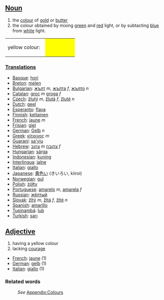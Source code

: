 ==[[Noun]]==
#the [[color|colour]] of [[gold]] or [[butter]]
#the colour obtained by mixing [[green]] and [[red]] light, or by subtacting [[blue]] from [[white]] light.
<table><tr><td height="25">yellow colour: &nbsp;</td>
<td bgcolor="#FFFF00" width="80">&nbsp; </td></tr></table>

===[[Translation]]s===
* [[Basque]]: [[hori]]
* [[Breton]]: [[melen]]
* [[Bulgarian]]: [[жълт]] ''m'', [[жълта]] ''f'', [[жълто]] ''n''
* [[Catalan]]: [[groc]] ''m'' [[groga]] ''f''
* [[Czech]]: [[žlutý]] ''m'', [[žlutá]] ''f'', [[žluté]] ''n''
* [[Dutch]]: [[geel]]
* [[Esperanto]]: [[flava]]
* [[Finnish]]: [[keltainen]]
* [[French]]: [[jaune]] ''m''
* [[Frisian]]: [[giel]]
* [[German]]: [[Gelb]] ''n''
* [[Greek]]: [[κίτρινος]] ''m''
* [[Guaraní]]: [[sa'yju]]
* [[Hebrew]]: [[צהוב]] ''m'' [[צהובה]] ''f''
* [[Hungarian]]: [[sárga]]
* [[Indonesian]]: [[kuning]]
* [[Interlingua]]: [[jalne]]
* [[Italian]]: [[giallo]]
* [[Japanese]]: [[黄色い]] (きいろい, kiiroi)
* [[Norwegian]]: [[gul]]
* [[Polish]]: [[żółty]]
* [[Portuguese]]: [[amarelo]] ''m'', [[amarela]] ''f''
* [[Russian]]: [[жёлтый]]
* [[Slovak]]: [[žltý]] ''m'', [[žltá]] ''f'', [[žlté]] ''n''
* [[Spanish]]: [[amarillo]]
* [[Tupinambá]]: [[îub]]
* [[Turkish]]: [[sarı]]

==[[Adjective]]==
#having a yellow colour
#lacking [[courage]]

* [[French]]: [[jaune]] (1)
* [[German]]: [[gelb]] (1)
* [[Italian]]: [[giallo]] (1)

===Related words===
:''See'' [[Wiktionary_Appendix:Colours|Appendix:Colours]]